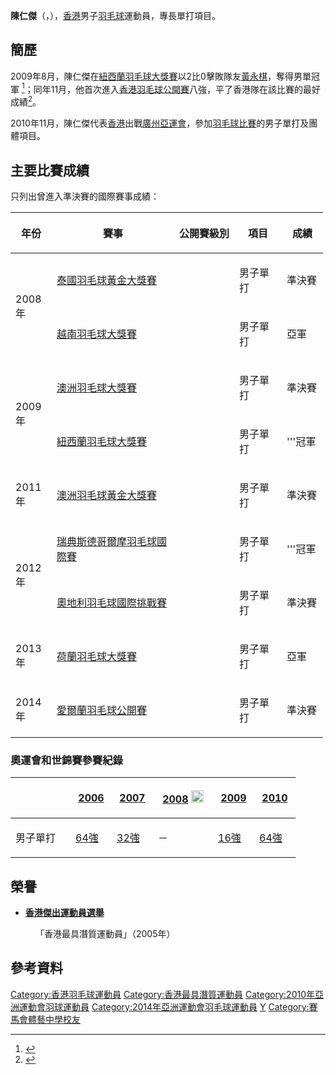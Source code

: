 {{noteTA|G1=Badminton}}
{{Infobox 羽球選手
| playername              = 陳仁傑
| image                   = File:Chan Yan Kit.jpg
| size                    = 
| caption                 = 
| birth_name              = 
| date_of_birth           = {{birth_date_and_age|1985|12|10}}<ref name="仁川亞運">{{cite web|title=Profile - CHAN Yan Kit|url=https://www.incheon2014ag.org/Sports/Biographies/Athletes_Profile/?ParticCode=5120460&lang=en|publisher=2014年仁川亞運會官方網站|deadurl=yes|archiveurl=https://web.archive.org/web/20140924051144/https://www.incheon2014ag.org/Sports/Biographies/Athletes_Profile/?ParticCode=5120460&lang=en|archivedate=2014-09-24}}{{en}}</ref>
| place_of_birth          = 
| height                  = {{height|m=1.73}}<ref name="仁川亞運"/>
| weight                  = {{weight|kg=71}}<ref name="仁川亞運"/>
| event                   = 男子單打
| country                 = {{HKG}}
| years_active            = 
| handedness              = 右手<ref name="仁川亞運"/>
| coach                   = 
| highest_ranking         = 第9位
| date_of_highest_ranking = 2009年6月25日 <ref name="highest-ranking">[http://bwfcontent.tournamentsoftware.com/ranking/player.aspx?id=4276&player=107838 BWF World Ranking - Ranking progress of CHAN Yan Kit (51306)]{{en}}</ref>
| current_ranking         = 第48位<ref name="m51306">[http://bwfcontent.tournamentsoftware.com/ranking/category.aspx?id=4276&category=472 BWF World Ranking - BWF世界排名榜 (1/3/2013) - Men's singles] {{Wayback|url=http://bwfcontent.tournamentsoftware.com/ranking/category.aspx?id=4276&category=472 |date=20190713064655 }}{{en}}</ref>
| date_of_current_ranking = 2013年1月3日
| played                  = 110勝–109負
| titles                  = 
| bwf_profile             = E0BC1E13-F583-4188-A186-3B542310627A
| bwf_id                  = 51306
| updated                 = 2013年1月4日
}}

'''陳仁傑'''（{{lang|en|'''CHAN Yan Kit'''}}，{{bd|1985年|12月10日}}），[[香港|香港]]男子[[羽毛球|羽毛球]]運動員，專長單打項目。

==簡歷==
2009年8月，陳仁傑在[[2009年紐西蘭羽毛球大獎賽|紐西蘭羽毛球大獎賽]]以2比0擊敗隊友[[黃永棋|黃永棋]]，奪得男單冠軍
<ref>{{cite news|title=陳仁傑新西蘭奪冠|url=http://orientaldaily.on.cc/cnt/sport/20090802/00286_005.html|newspaper=《東方日報》|date=2009-08-02|accessdate=2011-04-15|archive-date=2009-09-04|archive-url=https://web.archive.org/web/20090904220837/http://orientaldaily.on.cc/cnt/sport/20090802/00286_005.html|dead-url=no}}</ref>；同年11月，他首次進入[[香港羽毛球公開賽|香港羽毛球公開賽]]八強，平了香港隊在該比賽的最好成績<ref>{{cite news|title=陳仁傑晉八強平港紀錄|url=http://hk.news.yahoo.com/article/091112/3/f5es.html|newspaper=《星島日報》|date=2009-11-13}}</ref>。

2010年11月，陳仁傑代表[[2010年亞洲運動會中國香港代表團|香港]]出戰[[廣州|廣州]][[2010年亞洲運動會|亞運會]]，參加[[2010年亞洲運動會羽毛球比賽|羽毛球比賽]]的男子單打及團體項目。

==主要比賽成績==
只列出曾進入準決賽的國際賽事成績：
{| class=wikitable style="text-align:center; font-size:small;" 
!width="50"|年份
!width="180"|賽事
!width="80"|公開賽級別
!width="60"|項目
!width="50"|成績
|-
!rowspan="2"|2008年
|[[2008年泰國羽毛球黃金大獎賽|泰國羽毛球黃金大獎賽]]
|{{BWFGPG}}
|男子單打
|bgcolor="#b8860b"|準決賽
|-
|[[2008年越南羽毛球大獎賽|越南羽毛球大獎賽]]
|{{BWFGP}}
|男子單打
|bgcolor="silver"|亞軍
|-
!rowspan="2"|2009年
|[[2009年澳洲羽毛球大獎賽|澳洲羽毛球大獎賽]]
|{{BWFGP}}
|男子單打
|bgcolor="#b8860b"|準決賽
|-
|[[2009年紐西蘭羽毛球大獎賽|紐西蘭羽毛球大獎賽]]
|{{BWFGP}}
|男子單打
|bgcolor="gold"|'''冠軍
|-
!rowspan="1"|2011年
|[[2011年澳洲羽毛球黃金大獎賽|澳洲羽毛球黃金大獎賽]]
|{{BWFGPG}}
|男子單打
|bgcolor="#b8860b"|準決賽
|-
!rowspan="2"|2012年
|[[2012年瑞典斯德哥爾摩羽毛球國際賽|瑞典斯德哥爾摩羽毛球國際賽]]
|{{BWFIC}}
|男子單打
|bgcolor="gold"|'''冠軍
|-
|[[2012年奧地利羽毛球國際挑戰賽|奧地利羽毛球國際挑戰賽]]
|{{BWFIC}}
|男子單打
|bgcolor="#b8860b"|準決賽
|-
!rowspan="1"|2013年
|[[2013年荷蘭羽毛球大獎賽|荷蘭羽毛球大獎賽]]
|{{BWFGP}}
|男子單打
|bgcolor="silver"|亞軍
|-
!rowspan="1"|2014年
|[[2014年愛爾蘭羽毛球公開賽|愛爾蘭羽毛球公開賽]]
|{{BWFIC}}
|男子單打
|bgcolor="#b8860b"|準決賽
|}
{{BWF賽事級別索引}}

===奧運會和世錦賽參賽紀錄===
{| class=wikitable style="text-align:center; font-size:small;" 
!
!width="50"|[[2006年世界羽毛球錦標賽|2006]]
!width="50"|[[2007年世界羽毛球錦標賽|2007]]
!width="80"|[[2008年夏季奧林匹克運動會羽毛球比賽|2008]] [[File:Olympic_rings_without_rims.svg|20px]]
!width="50"|[[2009年世界羽毛球錦標賽|2009]]
!width="50"|[[2010年世界羽毛球錦標賽|2010]]
|-
!width="80"|男子單打
|[[2006年世界羽毛球錦標賽男子單打項目|64強]]
|[[2007年世界羽毛球錦標賽男子單打項目|32強]]
|－
|[[2009年世界羽毛球錦標賽男子單打項目|16強]]
|[[2010年世界羽毛球錦標賽男子單打項目|64強]]
|}

==榮譽==
*'''[[香港傑出運動員選舉|香港傑出運動員選舉]]'''
:「香港最具潛質運動員」（2005年）

==參考資料==
{{reflist}}

{{DEFAULTSORT:CHAN Yan Kit}}
[[Category:香港羽毛球運動員|Category:香港羽毛球運動員]]
[[Category:香港最具潛質運動員|Category:香港最具潛質運動員]]
[[Category:2010年亞洲運動會羽球運動員|Category:2010年亞洲運動會羽球運動員]]
[[Category:2014年亞洲運動會羽毛球運動員|Category:2014年亞洲運動會羽毛球運動員]]
[[Category:陳姓|Y]]
[[Category:賽馬會體藝中學校友|Category:賽馬會體藝中學校友]]